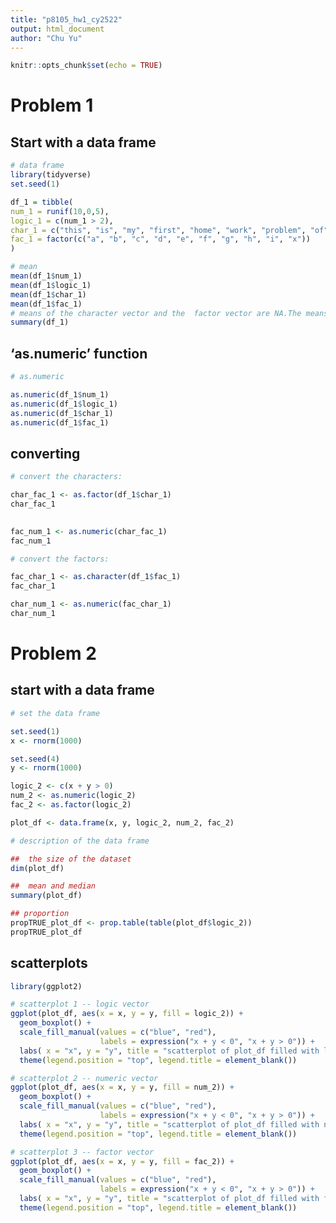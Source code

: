 ```yaml
---
title: "p8105_hw1_cy2522"
output: html_document
author: "Chu Yu"
---
```


```r
knitr::opts_chunk$set(echo = TRUE)
```


# Problem 1 

## Start with a data frame

```r
# data frame
library(tidyverse)
set.seed(1)

df_1 = tibble(
num_1 = runif(10,0,5),
logic_1 = c(num_1 > 2),
char_1 = c("this", "is", "my", "first", "home", "work", "problem", "of", "data", "science" ),
fac_1 = factor(c("a", "b", "c", "d", "e", "f", "g", "h", "i", "x"))
)

# mean
mean(df_1$num_1)      
mean(df_1$logic_1)
mean(df_1$char_1)       
mean(df_1$fac_1)
# means of the character vector and the  factor vector are NA.The means of them are regarded as missing value because they can not be calculated.
summary(df_1)
```

## 'as.numeric' function

```r
# as.numeric

as.numeric(df_1$num_1)
as.numeric(df_1$logic_1)
as.numeric(df_1$char_1)
as.numeric(df_1$fac_1)
```
  
## converting
```r
# convert the characters:

char_fac_1 <- as.factor(df_1$char_1)
char_fac_1  
  

fac_num_1 <- as.numeric(char_fac_1)
fac_num_1

# convert the factors:

fac_char_1 <- as.character(df_1$fac_1)
fac_char_1

char_num_1 <- as.numeric(fac_char_1)
char_num_1
```


# Problem 2

## start with a data frame
```r
# set the data frame

set.seed(1)
x <- rnorm(1000)

set.seed(4)
y <- rnorm(1000)

logic_2 <- c(x + y > 0)
num_2 <- as.numeric(logic_2)
fac_2 <- as.factor(logic_2)

plot_df <- data.frame(x, y, logic_2, num_2, fac_2)

# description of the data frame

##  the size of the dataset 
dim(plot_df)

##  mean and median
summary(plot_df)

## proportion
propTRUE_plot_df <- prop.table(table(plot_df$logic_2))
propTRUE_plot_df

```

## scatterplots
```r
library(ggplot2)

# scatterplot 1 -- logic vector
ggplot(plot_df, aes(x = x, y = y, fill = logic_2)) +
  geom_boxplot() +
  scale_fill_manual(values = c("blue", "red"),
                    labels = expression("x + y < 0", "x + y > 0")) +
  labs( x = "x", y = "y", title = "scatterplot of plot_df filled with logic vector") +
  theme(legend.position = "top", legend.title = element_blank()) 

# scatterplot 2 -- numeric vector
ggplot(plot_df, aes(x = x, y = y, fill = num_2)) +
  geom_boxplot() +
  scale_fill_manual(values = c("blue", "red"),
                    labels = expression("x + y < 0", "x + y > 0")) +
  labs( x = "x", y = "y", title = "scatterplot of plot_df filled with numeric vector") +
  theme(legend.position = "top", legend.title = element_blank()) 

# scatterplot 3 -- factor vector
ggplot(plot_df, aes(x = x, y = y, fill = fac_2)) +
  geom_boxplot() +
  scale_fill_manual(values = c("blue", "red"),
                    labels = expression("x + y < 0", "x + y > 0")) +
  labs( x = "x", y = "y", title = "scatterplot of plot_df filled with factor vector") +
  theme(legend.position = "top", legend.title = element_blank()) 

```

